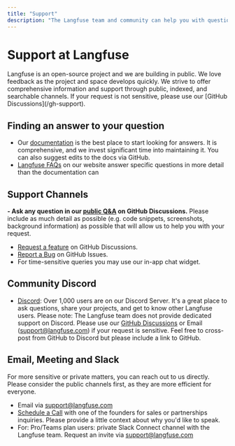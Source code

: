 ```yaml
---
title: "Support"
description: "The Langfuse team and community can help you with questions and issues."
---
```


# Support at Langfuse

<Callout type="info">
  Langfuse is an open-source project and we are building in public. We love
  feedback as the project and space develops quickly. We strive to offer
  comprehensive information and support through public, indexed, and searchable
  channels. If your request is not sensitive, please use our [GitHub Discussions](/gh-support).
</Callout>

## Finding an answer to your question

- Our [documentation](/docs) is the best place to start looking for answers. It is comprehensive, and we invest significant time into maintaining it. You can also suggest edits to the docs via GitHub.
- [Langfuse FAQs](/faq) on our website answer specific questions in more detail than the documentation can

## Support Channels

**- Ask any question in our [public Q&A](/gh-support) on GitHub Discussions.** Please include as much detail as possible (e.g. code snippets, screenshots, background information) as possible that will allow us to help you with your request.
- [Request a feature](/ideas) on GitHub Discussions.
- [Report a Bug](/issues) on GitHub Issues.
- For time-sensitive queries you may use our in-app chat widget.

## Community Discord

- [Discord](/discord): Over 1,000 users are on our Discord Server. It's a great place to ask questions, share your projects, and get to know other Langfuse users. Please note: The Langfuse team does not provide dedicated support on Discord. Please use our [GitHub Discussions](/ideas) or Email (support@langfuse.com) if your request is sensitive. Feel free to cross-post from GitHub to Discord but please include a link to GitHub.

## Email, Meeting and Slack

For more sensitive or private matters, you can reach out to us directly. Please consider the public channels first, as they are more efficient for everyone.

- Email via support@langfuse.com
- [Schedule a Call](/schedule-demo) with one of the founders for sales or partnerships inquiries. Please provide a little context about why you'd like to speak.
- For: Pro/Teams plan users: private Slack Connect channel with the Langfuse team. Request an invite via support@langfuse.com
